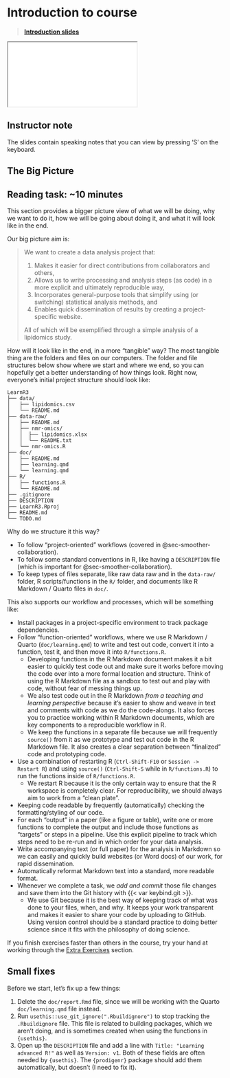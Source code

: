 # Introduction to course {#sec-introduction}

> [**Introduction slides**](../slides/introduction.html)

<div>

```{=html}
<iframe class="slide-deck" src="../slides/introduction.html"></iframe>
```

</div>

::: {.callout-note collapse="true"}
## Instructor note

The slides contain speaking notes that you can view by pressing 'S' on
the keyboard.
:::

## The Big Picture

::: callout-note
## Reading task: \~10 minutes

This section provides a bigger picture view of what we will be doing,
why we want to do it, how we will be going about doing it, and what it
will look like in the end.

Our big picture aim is:

> We want to create a data analysis project that:
>
> 1.  Makes it easier for direct contributions from collaborators and
>     others,
> 2.  Allows us to write processing and analysis steps (as code) in a
>     more explicit and ultimately reproducible way,
> 3.  Incorporates general-purpose tools that simplify using (or
>     switching) statistical analysis methods, and
> 4.  Enables quick dissemination of results by creating a
>     project-specific website.
>
> All of which will be exemplified through a simple analysis of a
> lipidomics study.

<!-- TODO: Pipeline, workflow image? -->

How will it look like in the end, in a more "tangible" way? The most
tangible thing are the folders and files on our computers. The folder
and file structures below show where we start and where we end, so you
can hopefully get a better understanding of how things look. Right now,
everyone's initial project structure should look like:

```         
LearnR3
├── data/
│   ├── lipidomics.csv
│   └── README.md
├── data-raw/
│   ├── README.md
│   ├── nmr-omics/
│   │  ├── lipidomics.xlsx
│   │  └── README.txt
│   └── nmr-omics.R
├── doc/
│   ├── README.md
│   ├── learning.qmd
│   └── learning.qmd
├── R/
│   ├── functions.R
│   └── README.md
├── .gitignore
├── DESCRIPTION
├── LearnR3.Rproj
├── README.md
└── TODO.md
```

<!-- At the end of this course, it should look something like: -->

<!-- TODO: Paste from final output of running code in -->

Why do we structure it this way?

-   To follow "project-oriented" workflows (covered in
    @sec-smoother-collaboration).
-   To follow some standard conventions in R, like having a
    `DESCRIPTION` file (which is important for
    @sec-smoother-collaboration).
-   To keep types of files separate, like raw data raw and in the
    `data-raw/` folder, R scripts/functions in the `R/` folder, and
    documents like R Markdown / Quarto files in `doc/`.

This also supports our workflow and processes, which will be something
like:

-   Install packages in a project-specific environment to track package
    dependencies.
-   Follow "function-oriented" workflows, where we use R Markdown /
    Quarto (`doc/learning.qmd`) to write and test out code, convert it
    into a function, test it, and then move it into `R/functions.R`.
    -   Developing functions in the R Markdown document makes it a bit
        easier to quickly test code out and make sure it works before
        moving the code over into a more formal location and structure.
        Think of using the R Markdown file as a sandbox to test out and
        play with code, without fear of messing things up.
    -   We also test code out in the R Markdown *from a teaching and
        learning perspective* because it's easier to show and weave in
        text and comments with code as we do the code-alongs. It also
        forces you to practice working within R Markdown documents,
        which are key components to a reproducible workflow in R.
    -   We keep the functions in a separate file because we will
        frequently `source()` from it as we prototype and test out code
        in the R Markdown file. It also creates a clear separation
        between "finalized" code and prototyping code.
-   Use a combination of restarting R (`Ctrl-Shift-F10` or
    `Session -> Restart R`) and using `source()` (`Ctrl-Shift-S` while
    in `R/functions.R`) to run the functions inside of `R/functions.R`.
    -   We restart R because it is the only certain way to ensure that
        the R workspace is completely clear. For reproducibility, we
        should always aim to work from a "clean plate".
-   Keeping code readable by frequently (automatically) checking the
    formatting/styling of our code.
-   For each "output" in a paper (like a figure or table), write one or
    more functions to complete the output and include those functions as
    "targets" or steps in a pipeline. Use this explicit pipeline to
    track which steps need to be re-run and in which order for your data
    analysis.
-   Write accompanying text (or full paper) for the analysis in Markdown
    so we can easily and quickly build websites (or Word docs) of our
    work, for rapid dissemination.
-   Automatically reformat Markdown text into a standard, more readable
    format.
-   Whenever we complete a task, we *add and commit* those file changes
    and save them into the Git history with {{< var keybind.git >}}.
    -   We use Git because it is the best way of keeping track of what
        was done to your files, when, and why. It keeps your work
        transparent and makes it easier to share your code by uploading
        to GitHub. Using version control should be a standard practice
        to doing better science since it fits with the philosophy of
        doing science.

::: callout-tip
If you finish exercises faster than others in the course, try your hand
at working through the [Extra Exercises](appendix/extra-exercises.qmd)
section.
:::
:::

## Small fixes

Before we start, let's fix up a few things:

<!-- TODO: Move these over into the pre-course tasks (or delete them) after the course ends. -->

1.  Delete the `doc/report.Rmd` file, since we will be working with the
    Quarto `doc/learning.qmd` file instead.
2.  Run `usethis::use_git_ignore(".Rbuildignore")` to stop tracking the
    `.Rbuildignore` file. This file is related to building packages,
    which we aren't doing, and is sometimes created when using the
    functions in `{usethis}`.
3.  Open up the `DESCRIPTION` file and add a line with
    `Title: "Learning advanced R!"` as well as `Version: v1`. Both of
    these fields are often needed by `{usethis}`. The `{prodigenr}`
    package should add them automatically, but doesn't (I need to fix
    it).
